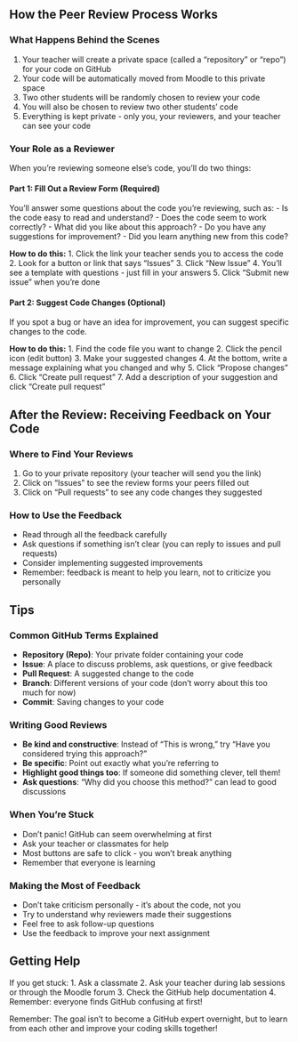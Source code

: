 
## How the Peer Review Process Works

### What Happens Behind the Scenes
1. Your teacher will create a private space (called a "repository" or "repo") for your code on GitHub
2. Your code will be automatically moved from Moodle to this private space
3. Two other students will be randomly chosen to review your code
4. You will also be chosen to review two other students' code
5. Everything is kept private - only you, your reviewers, and your teacher can see your code

### Your Role as a Reviewer

When you're reviewing someone else's code, you'll do two things:

#### Part 1: Fill Out a Review Form (Required)
You'll answer some questions about the code you're reviewing, such as:
- Is the code easy to read and understand?
- Does the code seem to work correctly?
- What did you like about this approach?
- Do you have any suggestions for improvement?
- Did you learn anything new from this code?

**How to do this:**
1. Click the link your teacher sends you to access the code
2. Look for a button or link that says "Issues" 
3. Click "New Issue"
4. You'll see a template with questions - just fill in your answers
5. Click "Submit new issue" when you're done

#### Part 2: Suggest Code Changes (Optional)
If you spot a bug or have an idea for improvement, you can suggest specific changes to the code.

**How to do this:**
1. Find the code file you want to change
2. Click the pencil icon (edit button) 
3. Make your suggested changes
4. At the bottom, write a message explaining what you changed and why
5. Click "Propose changes"
6. Click "Create pull request"
7. Add a description of your suggestion and click "Create pull request"



## After the Review: Receiving Feedback on Your Code

### Where to Find Your Reviews
1. Go to your private repository (your teacher will send you the link)
2. Click on "Issues" to see the review forms your peers filled out
3. Click on "Pull requests" to see any code changes they suggested

### How to Use the Feedback
- Read through all the feedback carefully
- Ask questions if something isn't clear (you can reply to issues and pull requests)
- Consider implementing suggested improvements
- Remember: feedback is meant to help you learn, not to criticize you personally



## Tips

### Common GitHub Terms Explained

- **Repository (Repo)**: Your private folder containing your code
- **Issue**: A place to discuss problems, ask questions, or give feedback
- **Pull Request**: A suggested change to the code
- **Branch**: Different versions of your code (don't worry about this too much for now)
- **Commit**: Saving changes to your code

### Writing Good Reviews
- **Be kind and constructive**: Instead of "This is wrong," try "Have you considered trying this approach?"
- **Be specific**: Point out exactly what you're referring to
- **Highlight good things too**: If someone did something clever, tell them!
- **Ask questions**: "Why did you choose this method?" can lead to good discussions

### When You're Stuck
- Don't panic! GitHub can seem overwhelming at first
- Ask your teacher or classmates for help
- Most buttons are safe to click - you won't break anything
- Remember that everyone is learning

### Making the Most of Feedback
- Don't take criticism personally - it's about the code, not you
- Try to understand why reviewers made their suggestions
- Feel free to ask follow-up questions
- Use the feedback to improve your next assignment



## Getting Help

If you get stuck:
1. Ask a classmate
2. Ask your teacher during lab sessions or through the Moodle forum
3. Check the GitHub help documentation
4. Remember: everyone finds GitHub confusing at first!

Remember: The goal isn't to become a GitHub expert overnight, but to learn from each other and improve your coding skills together!